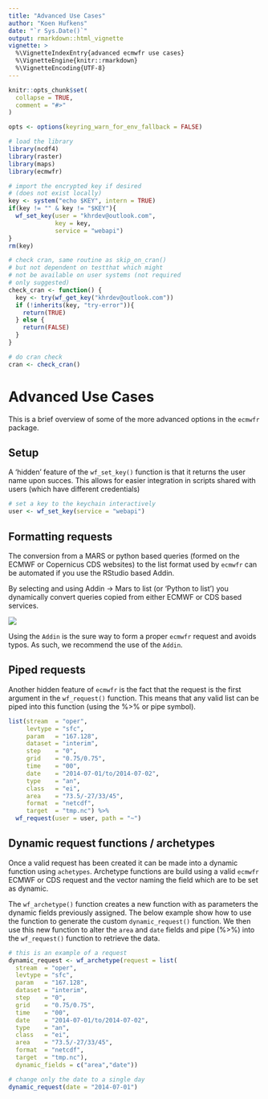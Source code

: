 ```yaml
---
title: "Advanced Use Cases"
author: "Koen Hufkens"
date: "`r Sys.Date()`"
output: rmarkdown::html_vignette
vignette: >
  %\VignetteIndexEntry{advanced ecmwfr use cases}
  %\VignetteEngine{knitr::rmarkdown}
  %\VignetteEncoding{UTF-8}
---
```


```r
knitr::opts_chunk$set(
  collapse = TRUE,
  comment = "#>"
)

opts <- options(keyring_warn_for_env_fallback = FALSE)

# load the library
library(ncdf4)
library(raster)
library(maps)
library(ecmwfr)

# import the encrypted key if desired
# (does not exist locally)
key <- system("echo $KEY", intern = TRUE)
if(key != "" & key != "$KEY"){
  wf_set_key(user = "khrdev@outlook.com",
             key = key,
             service = "webapi")
}
rm(key)

# check cran, same routine as skip_on_cran()
# but not dependent on testthat which might
# not be available on user systems (not required
# only suggested)
check_cran <- function() {
  key <- try(wf_get_key("khrdev@outlook.com"))
  if (!inherits(key, "try-error")){
    return(TRUE)
  } else {
    return(FALSE)
  }
}

# do cran check
cran <- check_cran()
```

# Advanced Use Cases

This is a brief overview of some of the more advanced options in the `ecmwfr` package.

## Setup

A 'hidden' feature of the `wf_set_key()` function is that it returns the user name upon succes. This allows for easier integration in scripts shared with users (which have different credentials)

```r
# set a key to the keychain interactively
user <- wf_set_key(service = "webapi")
```

## Formatting requests 

The conversion from a MARS or python based queries (formed on the ECMWF or Copernicus CDS websites) to the list format used by `ecmwfr` can be automated if you use the RStudio based Addin. 

By selecting and using Addin -> Mars to list (or 'Python to list') you dynamically convert queries copied from either ECMWF or CDS based services.

![](https://user-images.githubusercontent.com/8617595/55687238-3943c600-5941-11e9-89c2-1b652066c728.gif)

Using the `Addin` is the sure way to form a proper `ecmwfr` request and avoids typos. As such, we recommend the use of the `Addin`.

## Piped requests

Another hidden feature of `ecmwfr` is the fact that the request is the first argument in the `wf_request()` function. This means that any valid list can be piped into this function (using the %>% or pipe symbol).

```r
list(stream  = "oper",
     levtype = "sfc",
     param   = "167.128",
     dataset = "interim",
     step    = "0",
     grid    = "0.75/0.75",
     time    = "00",
     date    = "2014-07-01/to/2014-07-02",
     type    = "an",
     class   = "ei",
     area    = "73.5/-27/33/45",
     format  = "netcdf",
     target  = "tmp.nc") %>%
  wf_request(user = user, path = "~")
````

## Dynamic request functions / archetypes

Once a valid request has been created it can be made into a dynamic function using `achetypes`. Archetype functions are build using a valid `ecmwfr` ECMWF or CDS request and the vector naming the field which are to be set as dynamic.

The `wf_archetype()` function creates a new function with as parameters the dynamic fields previously assigned. The below example show how to use the function to generate the custom `dynamic_request()` function. We then use this new function to alter the `area` and `date` fields and pipe (%>%) into the `wf_request()` function to retrieve the data.

```r
# this is an example of a request
dynamic_request <- wf_archetype(request = list(
  stream  = "oper",
  levtype = "sfc",
  param   = "167.128",
  dataset = "interim",
  step    = "0",
  grid    = "0.75/0.75",
  time    = "00",
  date    = "2014-07-01/to/2014-07-02",
  type    = "an",
  class   = "ei",
  area    = "73.5/-27/33/45",
  format  = "netcdf",
  target  = "tmp.nc"),
  dynamic_fields = c("area","date"))

# change only the date to a single day
dynamic_request(date = "2014-07-01")
```
